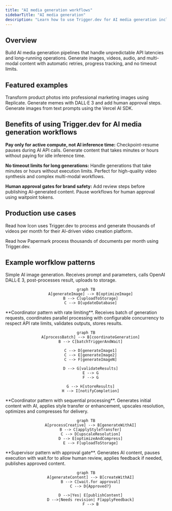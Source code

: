 ```yaml
---
title: "AI media generation workflows"
sidebarTitle: "AI media generation"
description: "Learn how to use Trigger.dev for AI media generation including image creation, video synthesis, audio generation, and multi-modal content workflows"
---
```



## Overview

Build AI media generation pipelines that handle unpredictable API latencies and long-running operations. Generate images, videos, audio, and multi-modal content with automatic retries, progress tracking, and no timeout limits.

## Featured examples

<CardGroup cols={3}>
  <Card
    title="Product image generator"
    icon="book"
    href="/guides/example-projects/product-image-generator"
  >
    Transform product photos into professional marketing images using Replicate.
  </Card>
  <Card
    title="Meme generator (human-in-the-loop)"
    icon="book"
    href="/guides/example-projects/meme-generator-human-in-the-loop"
  >
    Generate memes with DALL·E 3 and add human approval steps.
  </Card>
  <Card
    title="Vercel AI SDK image generation"
    icon="book"
    href="/guides/example-projects/vercel-ai-sdk-image-generator"
  >
    Generate images from text prompts using the Vercel AI SDK.
  </Card>
</CardGroup>

## Benefits of using Trigger.dev for AI media generation workflows

**Pay only for active compute, not AI inference time:** Checkpoint-resume pauses during AI API calls. Generate content that takes minutes or hours without paying for idle inference time.

**No timeout limits for long generations:** Handle generations that take minutes or hours without execution limits. Perfect for high-quality video synthesis and complex multi-modal workflows.

**Human approval gates for brand safety:** Add review steps before publishing AI-generated content. Pause workflows for human approval using waitpoint tokens.

## Production use cases

<CardGroup cols={1}>

  <Card title="Icon customer story" href="https://trigger.dev/customers/icon-customer-story">

Read how Icon uses Trigger.dev to process and generate thousands of videos per month for their AI-driven video creation platform.

</Card>

<Card title="Papermark customer story" href="https://trigger.dev/customers/papermark-customer-story">

Read how Papermark process thousands of documents per month using Trigger.dev.

</Card>
</CardGroup>

## Example worfklow patterns

<Tabs>
  <Tab title="AI image generation">
    Simple AI image generation. Receives prompt and parameters, calls OpenAI DALL·E 3, post-processes result, uploads to storage.

<div align="center">

```mermaid
graph TB
    A[generateImage] --> B[optimizeImage]
    B --> C[uploadToStorage]
    C --> D[updateDatabase]
```

</div>
  </Tab>

  <Tab title="Batch image generation">
    **Coordinator pattern with rate limiting**. Receives batch of generation requests, coordinates parallel processing with configurable concurrency to respect API rate limits, validates outputs, stores results.

<div align="center">

```mermaid
graph TB
    A[processBatch] --> B[coordinateGeneration]
    B --> C[batchTriggerAndWait]

    C --> D[generateImage1]
    C --> E[generateImage2]
    C --> F[generateImageN]

    D --> G[validateResults]
    E --> G
    F --> G

    G --> H[storeResults]
    H --> I[notifyCompletion]
```

</div>
  </Tab>

  <Tab title="Multi-step image enhancement">
    **Coordinator pattern with sequential processing**. Generates initial content with AI, applies style transfer or enhancement, upscales resolution, optimizes and compresses for delivery.

<div align="center">

```mermaid
graph TB
    A[processCreative] --> B[generateWithAI]
    B --> C[applyStyleTransfer]
    C --> D[upscaleResolution]
    D --> E[optimizeAndCompress]
    E --> F[uploadToStorage]
```

</div>
  </Tab>

  <Tab title="AI content with approval">
    **Supervisor pattern with approval gate**. Generates AI content, pauses execution with wait.for to allow human review, applies feedback if needed, publishes approved content.

<div align="center">

```mermaid
graph TB
    A[generateContent] --> B[createWithAI]
    B --> C[wait.for approval]
    C --> D{Approved?}

    D -->|Yes| E[publishContent]
    D -->|Needs revision| F[applyFeedback]
    F --> B
```

</div>
  </Tab>
</Tabs>

<UseCasesCards />
